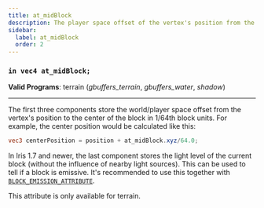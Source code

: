```yaml
---
title: at_midBlock
description: The player space offset of the vertex's position from the centre of the block in 1/64th units, and optionally the light level emitted by the block.
sidebar:
  label: at_midBlock
  order: 2
---
```


### `in vec4 at_midBlock;`

**Valid Programs**: terrain (*gbuffers_terrain*, *gbuffers_water*, *shadow*)

---

The first three components store the world/player space offset from the vertex's position to the center of the block in 1/64th block units. For example, the center position would be calculated like this:

```glsl
vec3 centerPosition = position + at_midBlock.xyz/64.0;
```

In Iris 1.7 and newer, the last component stores the light level of the current block (without the influence of nearby light sources). This can be used to tell if a block is emissive. It's recommended to use this together with [`BLOCK_EMISSION_ATTRIBUTE`](/reference/shadersproperties/flags).

This attribute is only available for terrain.